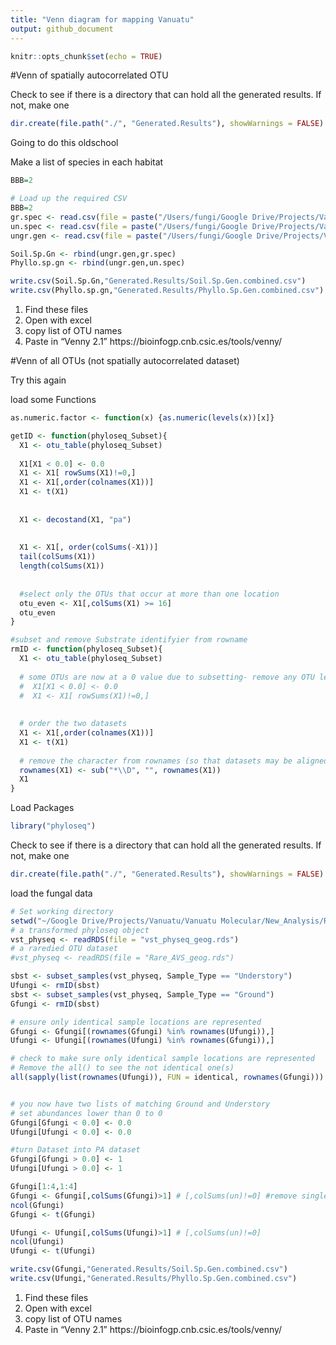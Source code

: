 ```yaml
---
title: "Venn diagram for mapping Vanuatu"
output: github_document
---
```


```r
knitr::opts_chunk$set(echo = TRUE)
```

#Venn of spatially autocorrelated OTU

Check to see if there is a directory that can hold all the generated results. If not, make one
```r
dir.create(file.path("./", "Generated.Results"), showWarnings = FALSE)
```

Going to do this oldschool 

Make a list of species in each habitat 
```r
BBB=2
```


```r
# Load up the required CSV
BBB=2
gr.spec <- read.csv(file = paste("/Users/fungi/Google Drive/Projects/Vanuatu/Vanuatu Molecular/New_Analysis/R/Mapping.single.sp/Mantel.0.05/Patch.occupancy/special.grnd.",BBB,".occur.results.csv"), header = TRUE)
un.spec <- read.csv(file = paste("/Users/fungi/Google Drive/Projects/Vanuatu/Vanuatu Molecular/New_Analysis/R/Mapping.single.sp/Mantel.0.05/Patch.occupancy/special.undr.",BBB,".occur.results.csv"), header = TRUE)
ungr.gen <- read.csv(file = paste("/Users/fungi/Google Drive/Projects/Vanuatu/Vanuatu Molecular/New_Analysis/R/Mapping.single.sp/Mantel.0.05/Patch.occupancy/gen.grnd.undr.",BBB,".occur.results.csv"), header = TRUE)

```

```r
Soil.Sp.Gn <- rbind(ungr.gen,gr.spec)
Phyllo.sp.gn <- rbind(ungr.gen,un.spec)

write.csv(Soil.Sp.Gn,"Generated.Results/Soil.Sp.Gen.combined.csv")
write.csv(Phyllo.sp.gn,"Generated.Results/Phyllo.Sp.Gen.combined.csv")
```




1. Find these files
2. Open with excel
3. copy list of OTU names 
4. Paste in "Venny 2.1" 
https://bioinfogp.cnb.csic.es/tools/venny/






#Venn of all OTUs (not spatially autocorrelated dataset)

Try this again 



load some Functions
```r
as.numeric.factor <- function(x) {as.numeric(levels(x))[x]}

getID <- function(phyloseq_Subset){
  X1 <- otu_table(phyloseq_Subset)
  
  X1[X1 < 0.0] <- 0.0
  X1 <- X1[ rowSums(X1)!=0,]
  X1 <- X1[,order(colnames(X1))]
  X1 <- t(X1)
  
  
  X1 <- decostand(X1, "pa")
  
  
  X1 <- X1[, order(colSums(-X1))]
  tail(colSums(X1))
  length(colSums(X1))
  
  
  #select only the OTUs that occur at more than one location
  otu_even <- X1[,colSums(X1) >= 16]
  otu_even
}

#subset and remove Substrate identifyier from rowname 
rmID <- function(phyloseq_Subset){
  X1 <- otu_table(phyloseq_Subset)
  
  # some OTUs are now at a 0 value due to subsetting- remove any OTU less than 0
  #  X1[X1 < 0.0] <- 0.0
  #  X1 <- X1[ rowSums(X1)!=0,]
  
  
  # order the two datasets 
  X1 <- X1[,order(colnames(X1))]
  X1 <- t(X1)
  
  # remove the character from rownames (so that datasets may be aligned)
  rownames(X1) <- sub("*\\D", "", rownames(X1))
  X1
}

```

Load Packages
```r
library("phyloseq")
```
Check to see if there is a directory that can hold all the generated results. If not, make one
```r
dir.create(file.path("./", "Generated.Results"), showWarnings = FALSE)
```
load the fungal data
```r
# Set working directory 
setwd("~/Google Drive/Projects/Vanuatu/Vanuatu Molecular/New_Analysis/R")
# a transformed phyloseq object 
vst_physeq <- readRDS(file = "vst_physeq_geog.rds")
# a raredied OTU dataset 
#vst_physeq <- readRDS(file = "Rare_AVS_geog.rds")
```

```r

sbst <- subset_samples(vst_physeq, Sample_Type == "Understory")
Ufungi <- rmID(sbst)
sbst <- subset_samples(vst_physeq, Sample_Type == "Ground")
Gfungi <- rmID(sbst)

# ensure only identical sample locations are represented 
Gfungi <- Gfungi[(rownames(Gfungi) %in% rownames(Ufungi)),]
Ufungi <- Ufungi[(rownames(Ufungi) %in% rownames(Gfungi)),]

# check to make sure only identical sample locations are represented 
# Remove the all() to see the not identical one(s)
all(sapply(list(rownames(Ufungi)), FUN = identical, rownames(Gfungi))) # should be TRUE #


# you now have two lists of matching Ground and Understory 
# set abundances lower than 0 to 0
Gfungi[Gfungi < 0.0] <- 0.0
Ufungi[Ufungi < 0.0] <- 0.0

#turn Dataset into PA dataset
Gfungi[Gfungi > 0.0] <- 1
Ufungi[Ufungi > 0.0] <- 1

Gfungi[1:4,1:4]
Gfungi <- Gfungi[,colSums(Gfungi)>1] # [,colSums(un)!=0] #remove singletons 
ncol(Gfungi)
Gfungi <- t(Gfungi)

Ufungi <- Ufungi[,colSums(Ufungi)>1] # [,colSums(un)!=0]
ncol(Ufungi)
Ufungi <- t(Ufungi)
```

```r
write.csv(Gfungi,"Generated.Results/Soil.Sp.Gen.combined.csv")
write.csv(Ufungi,"Generated.Results/Phyllo.Sp.Gen.combined.csv")
```
1. Find these files
2. Open with excel
3. copy list of OTU names 
4. Paste in "Venny 2.1" 
https://bioinfogp.cnb.csic.es/tools/venny/

